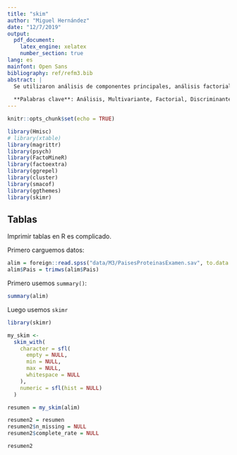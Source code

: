 ```yaml
---
title: "skim"
author: "Miguel Hernández"
date: "12/7/2019"
output: 
  pdf_document:
    latex_engine: xelatex
    number_section: true
lang: es
mainfont: Open Sans
bibliography: ref/refm3.bib
abstract: | 
  Se utilizaron análisis de componentes principales, análisis factorial, escalamiento multidimensional y coordenadas principales
  
  **Palabras clave**: Análisis, Multivariante, Factorial, Discriminante, Escalamiento Multidimensional, Coordenadas principales
---
```


```r
knitr::opts_chunk$set(echo = TRUE)

library(Hmisc)
# library(xtable)
library(magrittr)
library(psych)
library(FactoMineR)
library(factoextra)
library(ggrepel)
library(cluster)
library(smacof)
library(ggthemes)
library(skimr)
```

##  Tablas

Imprimir tablas en R es complicado.

Primero carguemos datos:

```r
alim = foreign::read.spss("data/M3/PaisesProteinasExamen.sav", to.data.frame = T)
alim$Pais = trimws(alim$Pais)
```


Primero usemos `summary()`:

```r
summary(alim)
```

Luego usemos `skimr`

```r
library(skimr)

my_skim <-
  skim_with(
    character = sfl(
      empty = NULL,
      min = NULL,
      max = NULL,
      whitespace = NULL
    ),
    numeric = sfl(hist = NULL)
  )

resumen = my_skim(alim)

resumen2 = resumen
resumen2$n_missing = NULL
resumen2$complete_rate = NULL

resumen2
```

